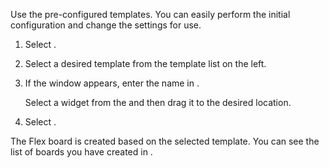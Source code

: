 Use the pre-configured templates. You can easily perform the initial configuration and change the settings for use.

1. Select <Cmdname sid="side_flexboard" className="uitext" />.

2. Select a desired template from the template list on the left.

   <ImgLang img='flexboard-template.png' desc='Selecting Flex board template' />

3. If the <Cmdname sid="flexboard_management" className="uitext" /> window appears, enter the name in <Cmdname sid="rename" className="uitext" />.

   <ImgLang img='flexboard-template-window.png' desc='Flex board management' />

   Select a widget from the <Cmdname sid="layout" className="uitext" />and then drag it to the desired location.

4. Select <Cmdname sid="save" className="uitext" />.

The Flex board is created based on the selected template. You can see the list of boards you have created in <Cmdname sid="side_flexboard" className="uitext" />.
